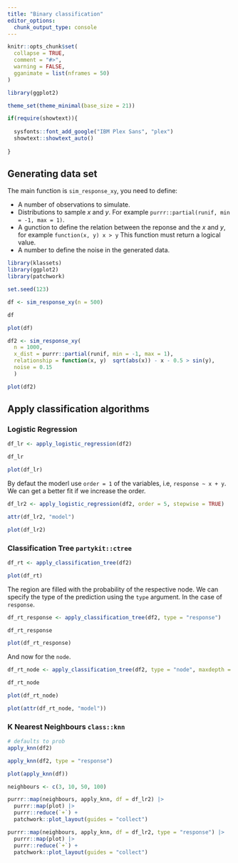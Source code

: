 ```yaml
---
title: "Binary classification"
editor_options: 
  chunk_output_type: console
---
```


```r
knitr::opts_chunk$set(
  collapse = TRUE,
  comment = "#>",
  warning = FALSE,
  gganimate = list(nframes = 50)
)

library(ggplot2)

theme_set(theme_minimal(base_size = 21))

if(require(showtext)){
 
  sysfonts::font_add_google("IBM Plex Sans", "plex")
  showtext::showtext_auto()
   
}
```

## Generating data set 

The main function is `sim_response_xy`, you need to define:

- A number of observations to simulate.
- Distributions to sample $x$ and $y$. For example `purrr::partial(runif, min = -1, max = 1)`.
- A gunction  to define the relation between the reponse and the $x$ and $y$, for example
`function(x, y) x > y` This function must return a logical value.
- A number to define the noise in the generated data.

```r
library(klassets)
library(ggplot2)
library(patchwork)

set.seed(123)

df <- sim_response_xy(n = 500)

df

plot(df)

df2 <- sim_response_xy(
  n = 1000, 
  x_dist = purrr::partial(runif, min = -1, max = 1),
  relationship = function(x, y)  sqrt(abs(x)) - x - 0.5 > sin(y),
  noise = 0.15
  )

plot(df2)
```


## Apply classification algorithms

### Logistic Regression

```r
df_lr <- apply_logistic_regression(df2)

df_lr

plot(df_lr)
```

By defaut the moderl use `order = 1` of the variables, i.e, `response ~ x + y`. We can get a better fit if we increase the order. 

```r
df_lr2 <- apply_logistic_regression(df2, order = 5, stepwise = TRUE)

attr(df_lr2, "model")

plot(df_lr2)
```

### Classification Tree `partykit::ctree`

```r
df_rt <- apply_classification_tree(df2)

plot(df_rt)
```

The region are filled with the probability of the respective node. We can 
specify the type of the prediction using the `type` argument. In the case of `response`.

```r
df_rt_response <- apply_classification_tree(df2, type = "response")

df_rt_response

plot(df_rt_response)
```

And now for the `node`.

```r
df_rt_node <- apply_classification_tree(df2, type = "node", maxdepth = 3)

df_rt_node

plot(df_rt_node)

plot(attr(df_rt_node, "model"))
```

### K Nearest Neighbours `class::knn`

```r
# defaults to prob
apply_knn(df2)

apply_knn(df2, type = "response")

plot(apply_knn(df))

neighbours <- c(3, 10, 50, 100)

purrr::map(neighbours, apply_knn, df = df_lr2) |> 
  purrr::map(plot) |> 
  purrr::reduce(`+`) +
  patchwork::plot_layout(guides = "collect")

purrr::map(neighbours, apply_knn, df = df_lr2, type = "response") |> 
  purrr::map(plot) |> 
  purrr::reduce(`+`) +
  patchwork::plot_layout(guides = "collect")
```


